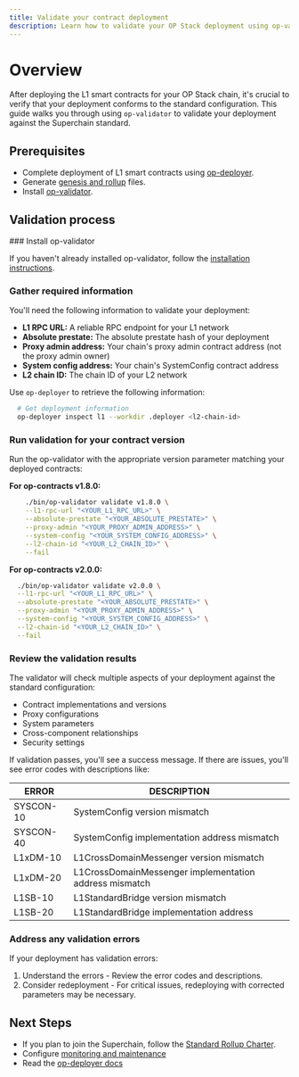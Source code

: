 ```yaml
---
title: Validate your contract deployment
description: Learn how to validate your OP Stack deployment using op-validator
---
```



# Overview

After deploying the L1 smart contracts for your OP Stack chain, it's crucial to verify that your deployment conforms to the standard configuration.
This guide walks you through using `op-validator` to validate your deployment against the Superchain standard.

## Prerequisites

*   Complete deployment of L1 smart contracts using [op-deployer](/operators/chain-operators/deploy/smart-contracts).
*   Generate [genesis and rollup](/operators/chain-operators/deploy/genesis) files.
*   Install [op-validator](/operators/chain-operators/tools/op-validator).
## Validation process

<Steps>
  ### Install op-validator

  If you haven't already installed op-validator, follow the [installation instructions](/operators/chain-operators/tools/op-validator#installation).

  ### Gather required information

  You'll need the following information to validate your deployment:

  *   **L1 RPC URL:** A reliable RPC endpoint for your L1 network
  *   **Absolute prestate:** The absolute prestate hash of your deployment
  *   **Proxy admin address:** Your chain's proxy admin contract address (not the proxy admin owner)
  *   **System config address:** Your chain's SystemConfig contract address
  *   **L2 chain ID:** The chain ID of your L2 network

  Use `op-deployer` to retrieve the following information:

  ```bash
    # Get deployment information
    op-deployer inspect l1 --workdir .deployer <l2-chain-id>
  ```

  ### Run validation for your contract version

  Run the op-validator with the appropriate version parameter matching your deployed contracts:

  **For op-contracts v1.8.0:**

  ```bash
      ./bin/op-validator validate v1.8.0 \
      --l1-rpc-url "<YOUR_L1_RPC_URL>" \
      --absolute-prestate "<YOUR_ABSOLUTE_PRESTATE>" \
      --proxy-admin "<YOUR_PROXY_ADMIN_ADDRESS>" \
      --system-config "<YOUR_SYSTEM_CONFIG_ADDRESS>" \
      --l2-chain-id "<YOUR_L2_CHAIN_ID>" \
      --fail
  ```

  **For op-contracts v2.0.0:**

  ```bash
    ./bin/op-validator validate v2.0.0 \
    --l1-rpc-url "<YOUR_L1_RPC_URL>" \
    --absolute-prestate "<YOUR_ABSOLUTE_PRESTATE>" \
    --proxy-admin "<YOUR_PROXY_ADMIN_ADDRESS>" \
    --system-config "<YOUR_SYSTEM_CONFIG_ADDRESS>" \
    --l2-chain-id "<YOUR_L2_CHAIN_ID>" \
    --fail
  ```

  ### Review the validation results

  The validator will check multiple aspects of your deployment against the standard configuration:

  *   Contract implementations and versions
  *   Proxy configurations
  *   System parameters
  *   Cross-component relationships
  *   Security settings

  If validation passes, you'll see a success message. If there are issues, you'll see error codes with descriptions like:

  | ERROR     | DESCRIPTION                                            |
  | --------- | ------------------------------------------------------ |
  | SYSCON-10 | SystemConfig version mismatch                          |
  | SYSCON-40 | SystemConfig implementation address mismatch           |
  | L1xDM-10  | L1CrossDomainMessenger version mismatch                |
  | L1xDM-20  | L1CrossDomainMessenger implementation address mismatch |
  | L1SB-10   | L1StandardBridge version mismatch                      |
  | L1SB-20   | L1StandardBridge implementation address                |

  ### Address any validation errors

  If your deployment has validation errors:

  1.  Understand the errors - Review the error codes and descriptions.
  2.  Consider redeployment - For critical issues, redeploying with corrected parameters may be necessary.
</Steps>

## Next Steps

*   If you plan to join the Superchain, follow the [Standard Rollup Charter](/superchain/blockspace-charter).
*   Configure [monitoring and maintenance](/operators/chain-operators/tools/chain-monitoring)
*   Read the [op-deployer docs](/operators/chain-operators/tools/op-deployer)
